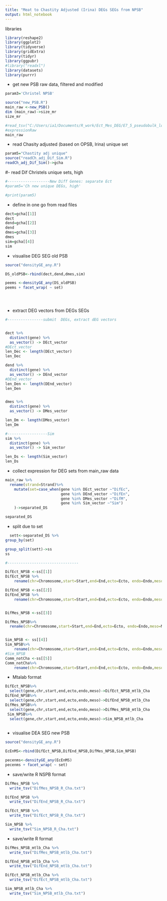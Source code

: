 ```yaml
---
title: "Meat to Chastity Adjusted (Irina) DEGs SEGs from NPSB"
output: html_notebook
---
```


libraries
```r
library(reshape2)
library(ggplot2)
library(tidyverse)
library(gridExtra)
library(tidyr)
library(ggpubr)
#library("readxl")
library(datasets)  
library(purrr)
```

- get new PSB raw data, filtered and modified
```r

param3='Christel NPSB'

source("new_PSB.R")
main_raw <-new_PSB()
dim (main_raw)->size_mr
size_mr

#read_tsv("C:/Users/ia1/Documents/R_work/Ect_Mes_DEG/E7_5_pseudobulk_log2CPM_200331.txt", col_types = cols(Chromosome = col_character())) -> expressionRaw
#expressionRaw
main_raw

```

- read Chasity adjusted (based on OPSB, Irina) unique set


```r
param5="Chastity adj unique"
source("readCh_adj_Dif_Sim.R")
readCh_adj_Dif_Sim()->gcha

```


#- read Dif Christels unique sets, high

```r
#-------------------New Diff Genes: separate Ect 
#param5='Ch new unique DEGs, high'

#print(param5)

```
- define in one go from read files

```r
dect=gcha[[1]]
dect
dend=gcha[[2]]
dend
dmes=gcha[[3]]
dmes
sim=gcha[[4]]
sim


```
- visualise DEG SEG old PSB

```r
source("densityGE_any.R")

DS_oldPSB<-rbind(dect,dend,dmes,sim)

peems <-densityGE_any(DS_oldPSB)
peems + facet_wrap( ~ set)


  
```
- extract DEG vectors from DEGs SEGs
  
```r
#----------------submit  DEGs, extract dEG vectors


dect %>% 
  distinct(gene) %>% 
  as_vector() -> DEct_vector
#DEct_vector
len_Dec <- length(DEct_vector)
len_Dec

dend %>% 
  distinct(gene) %>% 
  as_vector() -> DEnd_vector
#DEnd_vector
len_Den <- length(DEnd_vector)
len_Den


dmes %>% 
  distinct(gene) %>% 
  as_vector() -> DMes_vector

len_Dm <- length(DMes_vector)
len_Dm

#------------------Sim
sim %>% 
  distinct(gene) %>% 
  as_vector() -> Sim_vector

len_Ds <- length(Sim_vector)
len_Ds


```
- collect expression for DEG sets from main_raw data

```r

main_raw %>%
  rename(strand=Strand)%>%
    mutate(set=case_when(gene %in% DEct_vector ~"DifEc",
                         gene %in% DEnd_vector ~"DifEn",
                         gene %in% DMes_vector ~"DifM",
                         gene %in% Sim_vector ~"Sim")
    )->separated_DS

separated_DS


```

- split due to set
```r

  sett<-separated_DS %>%
group_by(set)

group_split(sett)->ss
ss

#--------------------------------

DifEct_NPSB <-ss[[1]]
DifEct_NPSB %>%
    rename(chr=Chromosome,start=Start,end=End,ecto=Ecto, endo=Endo,meso=Meso)->DifEct_NPSB

DifEnd_NPSB <-ss[[2]]
DifEnd_NPSB %>%
    rename(chr=Chromosome,start=Start,end=End,ecto=Ecto, endo=Endo,meso=Meso)->DifEnd_NPSB


DifMes_NPSB <-ss[[3]]

DifMes_NPSB%>%
  rename(chr=Chromosome,start=Start,end=End,ecto=Ecto, endo=Endo,meso=Meso)->DifMes_NPSB


Sim_NPSB <- ss[[4]]
Sim_NPSB%>%
    rename(chr=Chromosome,start=Start,end=End,ecto=Ecto, endo=Endo,meso=Meso)->Sim_NPSB
#Sim_NPSB
Comm_notCha <-ss[[5]]
Comm_notCha%>%
    rename(chr=Chromosome,start=Start,end=End,ecto=Ecto, endo=Endo,meso=Meso)->Comm_notCha_NPSB

```
- Mtalab format
```r
DifEct_NPSB%>%
  select(gene,chr,start,end,ecto,endo,meso)->DifEct_NPSB_mtlb_Cha
DifEnd_NPSB%>%
  select(gene,chr,start,end,ecto,endo,meso)->DifEnd_NPSB_mtlb_Cha
DifMes_NPSB%>%
  select(gene,chr,start,end,ecto,endo,meso)->DifMes_NPSB_mtlb_Cha
 Sim_NPSB%>%
  select(gene,chr,start,end,ecto,endo,meso)->Sim_NPSB_mtlb_Cha
     

```

 - visualise DEA SEG new PSB

```r
source("densityGE_any.R")

EcEnMS<-rbind(DifEct_NPSB,DifEnd_NPSB,DifMes_NPSB,Sim_NPSB)

pecenms<-densityGE_any(EcEnMS)
pecenms + facet_wrap( ~ set)


```
- save/write R NSPB format
```r


DifMes_NPSB %>%
  write_tsv("DifMes_NPSB_R_Cha.txt")

DifEnd_NPSB %>%
  write_tsv("DifEnd_NPSB_R_Cha.txt")

DifEct_NPSB %>%
  write_tsv("DifEct_NPSB_R_Cha.txt")

Sim_NPSB %>%
  write_tsv("Sim_NPSB_R_Cha.txt")

```
- save/write R format
```r


DifMes_NPSB_mtlb_Cha %>%
  write_tsv("DifMes_NPSB_mtlb_Cha.txt")

DifEnd_NPSB_mtlb_Cha %>%
  write_tsv("DifEnd_NPSB_mtlb_Cha.txt")

DifEct_NPSB_mtlb_Cha %>%
  write_tsv("DifEct_NPSB_mtlb_Cha.txt")

Sim_NPSB_mtlb_Cha %>%
  write_tsv("Sim_NPSB_mtlb_Cha.txt")

```


